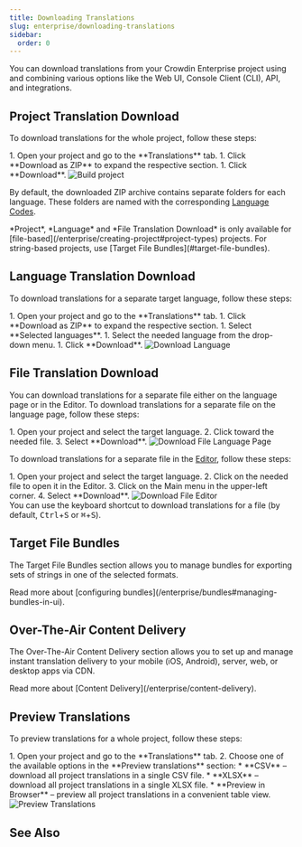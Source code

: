 ```yaml
---
title: Downloading Translations
slug: enterprise/downloading-translations
sidebar:
  order: 0
---
```



You can download translations from your Crowdin Enterprise project using and combining various options like the Web UI, Console Client (CLI), API, and integrations.

## Project Translation Download

To download translations for the whole project, follow these steps:

<Steps>
  1. Open your project and go to the **Translations** tab.
  1. Click **Download as ZIP** to expand the respective section.
  1. Click **Download**. <Image src={buildProject} alt="Build project" />
</Steps>

By default, the downloaded ZIP archive contains separate folders for each language. These folders are named with the corresponding [Language Codes](https://developer.crowdin.com/language-codes/).

<Aside type="caution" title="Limitations">
  *Project*, *Language* and *File Translation Download* is only available for [file-based](/enterprise/creating-project#project-types) projects. For string-based projects, use [Target File Bundles](#target-file-bundles).
</Aside>

## Language Translation Download

To download translations for a separate target language, follow these steps:

<Steps>
  1. Open your project and go to the **Translations** tab.
  1. Click **Download as ZIP** to expand the respective section.
  1. Select **Selected languages**.
  1. Select the needed language from the drop-down menu.
  1. Click **Download**. <Image src={downloadLanguage} alt="Download Language" />
</Steps>

## File Translation Download

You can download translations for a separate file either on the language page or in the Editor. To download translations for a separate file on the language page, follow these steps:

<Steps>
  1. Open your project and select the target language.
  2. Click <Icon name="mdi:dots-vertical" class="inline-icon" /> toward the needed file.
  3. Select **Download**. <Image src={downloadFileLanguagePage} alt="Download File Language Page" />
</Steps>

To download translations for a separate file in the [Editor](/enterprise/online-editor), follow these steps:

<Steps>
  1. Open your project and select the target language.
  2. Click on the needed file to open it in the Editor.
  3. Click on the Main menu <Icon name="mdi:menu" class="inline-icon" /> in the upper-left corner.
  4. Select **Download**. <Image src={downloadFileEditor} alt="Download File Editor" />
</Steps>

<Aside type="tip">
  You can use the keyboard shortcut to download translations for a file (by default, <kbd>Ctrl</kbd>+<kbd>S</kbd> or <kbd>⌘</kbd>+<kbd>S</kbd>).
</Aside>

## Target File Bundles

The Target File Bundles section allows you to manage bundles for exporting sets of strings in one of the selected formats.

<ReadMore>
  Read more about [configuring bundles](/enterprise/bundles#managing-bundles-in-ui).
</ReadMore>

## Over-The-Air Content Delivery

The Over-The-Air Content Delivery section allows you to set up and manage instant translation delivery to your mobile (iOS, Android), server, web, or desktop apps via CDN.

<ReadMore>
  Read more about [Content Delivery](/enterprise/content-delivery).
</ReadMore>

## Preview Translations

To preview translations for a whole project, follow these steps:

<Steps>
  1. Open your project and go to the **Translations** tab.
  2. Choose one of the available options in the **Preview translations** section:
      * **CSV** &ndash; download all project translations in a single CSV file.
      * **XLSX** &ndash; download all project translations in a single XLSX file.
      * **Preview in Browser** &ndash; preview all project translations in a convenient table view.
</Steps>

<Image src={previewTranslations} alt="Preview Translations" />

## See Also

<LinkCard
  title="Integrations"
  href="/enterprise/integrations"
/>

<CardGrid>
  <LinkCard
    title="Console Client (CLI)"
    href="https://crowdin.github.io/crowdin-cli/"
    target="_blank"
  />
  <LinkCard
    title="API"
    href="https://developer.crowdin.com/enterprise/api/v2/"
    target="_blank"
  />
</CardGrid>

